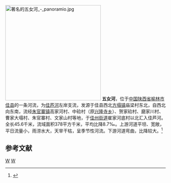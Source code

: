 [[File:著名的五女河_-_panoramio.jpg|300px]]
'''五女河'''，位于[[中国|中国]][[陕西省|陕西省]][[榆林市|榆林市]][[佳县|佳县]]的一条河流，为[[佳芦河|佳芦河]]左岸支流，发源于佳县西北[[方塌镇|方塌镇]]庙梁村东北，自西北向东南，流经[[朱官寨镇|朱官寨镇]]高家河村、中硷村（原[[兴隆寺乡|兴隆寺乡]]）、贺家硷村、磨家川村、曹家大塌村、朱官寨村、文家山村等地，于[[佳州街道|佳州街道]]崔家河底村以北汇入佳芦河。全长45.6千米，流域面积378平方千米，平均比降8.7‰。上游河道平坦、宽敞，平日流量小，雨涝水大，天旱干枯，呈季节性河流。下游河道弯曲，比降较大。<ref>{{cite web |title=佳县人民政府关于朱家山沟河、园则河等16条河流河道及水利工程管理和保护范围的公告 |url=http://www.sxjiaxian.gov.cn/xwzx/gggq/42882.htm |website=佳县人民政府 |accessdate=2021-02-26 |archive-date=2021-01-28 |archive-url=https://web.archive.org/web/20210128041425/http://sxjiaxian.gov.cn/xwzx/gggq/42882.htm }}</ref>
==参考文献==
{{reflist}}

{{China-river-stub}}
[[Category:黄河水系|W]]
[[Category:陕西河流|W]]